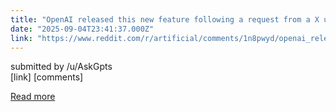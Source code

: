 ```yaml
---
title: "OpenAI released this new feature following a request from a X user News"
date: "2025-09-04T23:41:37.000Z"
link: "https://www.reddit.com/r/artificial/comments/1n8pwyd/openai_released_this_new_feature_following_a/"
---
```


submitted by    /u/AskGpts  
 [link]   [comments]

[Read more](https://www.reddit.com/r/artificial/comments/1n8pwyd/openai_released_this_new_feature_following_a/)
